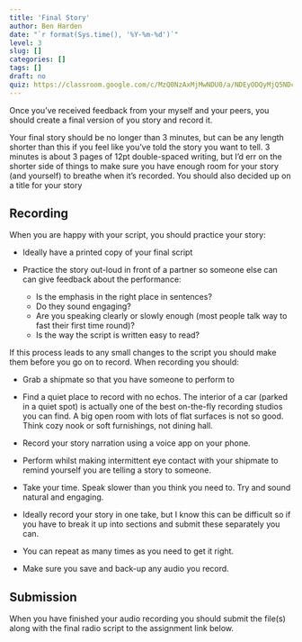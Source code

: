 ```yaml
---
title: 'Final Story'
author: Ben Harden
date: "`r format(Sys.time(), '%Y-%m-%d')`"
level: 3
slug: []
categories: []
tags: []
draft: no
quiz: https://classroom.google.com/c/MzQ0NzAxMjMwNDU0/a/NDEyODQyMjQ5NDc2/details
---
```


Once you've received feedback from your myself and your peers, you should create a final version of you story and record it.

Your final story should be no longer than 3 minutes, but can be any length shorter than this if you feel like you've told the story you want to tell. 3 minutes is about 3 pages of 12pt double-spaced writing, but I'd err on the shorter side of things to make sure you have enough room for your story (and yourself) to breathe when it's recorded. You should also decided up on a title for your story

## Recording

When you are happy with your script, you should practice your story:

* Ideally have a printed copy of your final script

* Practice the story out-loud in front of a partner so someone else can can give feedback about the performance:
  * Is the emphasis in the right place in sentences?
  * Do they sound engaging?
  * Are you speaking clearly or slowly enough (most people talk way to fast their first time round)?
  * Is the way the script is written easy to read?

If this process leads to any small changes to the script you should make them before you go on to record. When recording you should:

* Grab a shipmate so that you have someone to perform to

* Find a quiet place to record with no echos. The interior of a car (parked in a quiet spot) is actually one of the best on-the-fly recording studios you can find. A big open room with lots of flat surfaces is not so good. Think cozy nook or soft furnishings, not dining hall.

* Record your story narration using a voice app on your phone.

* Perform whilst making intermittent eye contact with your shipmate to remind yourself you are telling a story to someone.

* Take your time. Speak slower than you think you need to. Try and sound natural and engaging.

* Ideally record your story in one take, but I know this can be difficult so if you have to break it up into sections and submit these separately you can. 

* You can repeat as many times as you need to get it right.

* Make sure you save and back-up any audio you record.

## Submission

When you have finished your audio recording you should submit the file(s) along with the final radio script to the assignment link below.


